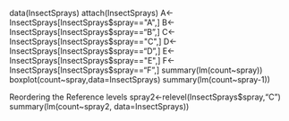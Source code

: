 data(InsectSprays)
attach(InsectSprays)
A<-InsectSprays[InsectSprays$spray=="A",]
B<-InsectSprays[InsectSprays$spray=="B",]
C<-InsectSprays[InsectSprays$spray=="C",]
D<-InsectSprays[InsectSprays$spray=="D",]
E<-InsectSprays[InsectSprays$spray=="E",]
F<-InsectSprays[InsectSprays$spray=="F",]
summary(lm(count~spray))
boxplot(count~spray,data=InsectSprays)
summary(lm(count~spray-1))


Reordering the Reference levels
spray2<-relevel(InsectSprays$spray,"C")
summary(lm(count~spray2, data=InsectSprays))
